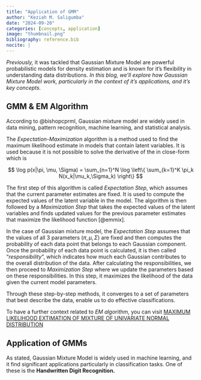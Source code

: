 ```yaml
---
title: "Application of GMM"
author: "Keziah M. Saligumba"
date: "2024-09-20"
categories: [concepts, application]
image: "thumbnail.png"
bibliography: reference.bib
nocite: |
---
```


*Previously,* it was tackled that Gaussian Mixture Model are powerful probabilistic models for density estimation and is known for it's flexibility in understanding data distributions. *In this blog, we'll explore how Gaussian Mixture Model work, particularly in the context of it's applications, and it's key concepts.*

## GMM & EM Algorithm

According to @bishopcprml, Gaussian mixture model are widely used in data mining, pattern recognition, machine learning, and statistical analysis.

The *Expectation-Maximization* algorithm is a method used to find the maximum likelihood estimate in models that contain latent variables. It is used because it is not possible to solve the derivative of the in close-form which is

$$
\log p(x|\pi, \mu, \Sigma) = \sum_{n=1}^N \log \left\{ \sum_{k=1}^K \pi_k N(x_k|\mu_k,\Sigma_k) \right\}
$$

The first step of this algorithm is called *Expectation Step*, which assumes that the current parameter estimates are fixed. It is used to compute the expected values of the latent variable in the model. The algorithm is then followed by a *Maximization Step* that takes the expected values of the latent variables and finds updated values for the previous parameter estimates that maximize the likelihood function [@emmix].

In the case of Gaussian mixture model, the *Expectation Step* assumes that the values of all 3 parameters $(\pi, \mu, \Sigma)$ are fixed and then computes the probability of each data point that belongs to each Gaussian component. Once the probability of each data point is calculated, it is then called "*responsibility*", which indicates how much each Gaussian contributes to the overall distribution of the data. After calculating the responsibilities, we then proceed to *Maximization* *Step* where we update the parameters based on these responsibilities. In this step, it maximizes the likelihood of the data given the current model parameters.

Through these step-by-step methods, it converges to a set of parameters that best describe the data, enable us to do effective classifications.

To have a further context related to *EM algo*rithm, you can visit [MAXIMUM LIKELIHOOD EXTIMATION OF MIXTURE OF UNIVARIATE NORMAL DISTRIBUTION](https://pearlclave2002.github.io/Thesis2k24/posts/post-with-code/)

## Application of GMMs

As stated, Gaussian Mixture Model is widely used in machine learning, and it find significant applications particularly in classification tasks. One of these is the **Handwritten Digit Recognition.**
